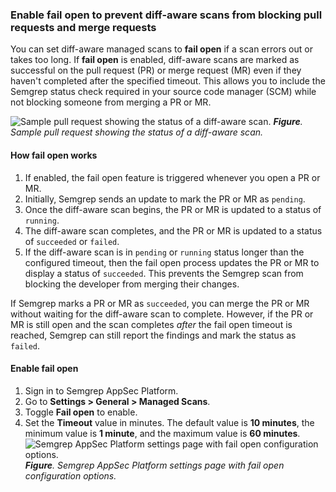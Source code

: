 ### Enable fail open to prevent diff-aware scans from blocking pull requests and merge requests

You can set diff-aware managed scans to **fail open** if a scan errors out or takes too long. If **fail open** is enabled, diff-aware scans are marked as successful on the pull request (PR) or merge request (MR) even if they haven't completed after the specified timeout. This allows you to include the Semgrep status check required in your source code manager (SCM) while not blocking someone from merging a PR or MR.

![Sample pull request showing the status of a diff-aware scan.](/img/pr-status-check.png#md-width)
_**Figure**. Sample pull request showing the status of a diff-aware scan._

#### How fail open works

1. If enabled, the fail open feature is triggered whenever you open a PR or MR.
2. Initially, Semgrep sends an update to mark the PR or MR as `pending`.
3. Once the diff-aware scan begins, the PR or MR is updated to a status of `running`.
4. The diff-aware scan completes, and the PR or MR is updated to a status of `succeeded` or `failed`.
5. If the diff-aware scan is in `pending` or `running` status longer than the configured timeout, then the fail open process updates the PR or MR to display a status of `succeeded`. This prevents the Semgrep scan from blocking the developer from merging their changes.

If Semgrep marks a PR or MR as `succeeded`, you can merge the PR or MR without waiting for the diff-aware scan to complete. However, if the PR or MR is still open and the scan completes *after* the fail open timeout is reached, Semgrep can still report the findings and mark the status as `failed`. 

#### Enable fail open

1. Sign in to Semgrep AppSec Platform.
1. Go to **Settings > General > Managed Scans**.
1. Toggle **Fail open** to enable.
1. Set the **Timeout** value in minutes. The default value is **10 minutes**, the minimum value is **1 minute**, and the maximum value is **60 minutes**.
    ![Semgrep AppSec Platform settings page with fail open configuration options.](/img/fail-open-config.png#md-width)
    _**Figure**. Semgrep AppSec Platform settings page with fail open configuration options._